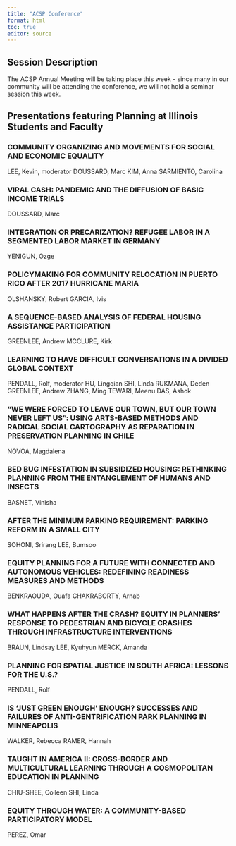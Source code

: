 ```yaml
---
title: "ACSP Conference"
format: html
toc: true
editor: source
---
```

## Session Description
The ACSP Annual Meeting will be taking place this week - since many in our community will be attending the conference, we will not hold a seminar session this week.

## Presentations featuring Planning at Illinois Students and Faculty

### COMMUNITY ORGANIZING AND MOVEMENTS FOR SOCIAL AND ECONOMIC EQUALITY
LEE, Kevin, moderator
DOUSSARD, Marc
KIM, Anna
SARMIENTO, Carolina

### VIRAL CASH: PANDEMIC AND THE DIFFUSION OF BASIC INCOME TRIALS
DOUSSARD, Marc

### INTEGRATION OR PRECARIZATION? REFUGEE LABOR IN A SEGMENTED LABOR MARKET IN GERMANY
YENIGUN, Ozge

### POLICYMAKING FOR COMMUNITY RELOCATION IN PUERTO RICO AFTER 2017 HURRICANE MARIA
OLSHANSKY, Robert
GARCIA, Ivis

### A SEQUENCE-BASED ANALYSIS OF FEDERAL HOUSING ASSISTANCE PARTICIPATION
GREENLEE, Andrew
MCCLURE, Kirk

### LEARNING TO HAVE DIFFICULT CONVERSATIONS IN A DIVIDED GLOBAL CONTEXT
PENDALL, Rolf, moderator
HU, Lingqian
SHI, Linda
RUKMANA, Deden
GREENLEE, Andrew
ZHANG, Ming
TEWARI, Meenu
DAS, Ashok

### “WE WERE FORCED TO LEAVE OUR TOWN, BUT OUR TOWN NEVER LEFT US”: USING ARTS-BASED METHODS AND RADICAL SOCIAL CARTOGRAPHY AS REPARATION IN PRESERVATION PLANNING IN CHILE
NOVOA, Magdalena

### BED BUG INFESTATION IN SUBSIDIZED HOUSING: RETHINKING PLANNING FROM THE ENTANGLEMENT OF HUMANS AND INSECTS
BASNET, Vinisha

### AFTER THE MINIMUM PARKING REQUIREMENT: PARKING REFORM IN A SMALL CITY
SOHONI, Srirang
LEE, Bumsoo

### EQUITY PLANNING FOR A FUTURE WITH CONNECTED AND AUTONOMOUS VEHICLES: REDEFINING READINESS MEASURES AND METHODS
BENKRAOUDA, Ouafa
CHAKRABORTY, Arnab

### WHAT HAPPENS AFTER THE CRASH? EQUITY IN PLANNERS’ RESPONSE TO PEDESTRIAN AND BICYCLE CRASHES THROUGH INFRASTRUCTURE INTERVENTIONS
BRAUN, Lindsay
LEE, Kyuhyun
MERCK, Amanda

### PLANNING FOR SPATIAL JUSTICE IN SOUTH AFRICA: LESSONS FOR THE U.S.?
PENDALL, Rolf

### IS 'JUST GREEN ENOUGH' ENOUGH? SUCCESSES AND FAILURES OF ANTI-GENTRIFICATION PARK PLANNING IN MINNEAPOLIS
WALKER, Rebecca
RAMER, Hannah

### TAUGHT IN AMERICA II: CROSS-BORDER AND MULTICULTURAL LEARNING THROUGH A COSMOPOLITAN EDUCATION IN PLANNING
CHIU-SHEE, Colleen
SHI, Linda

### EQUITY THROUGH WATER: A COMMUNITY-BASED PARTICIPATORY MODEL
PEREZ, Omar